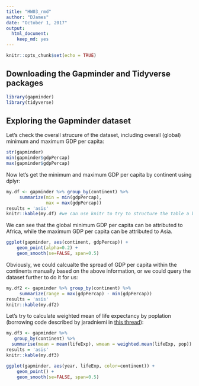 ```yaml
---
title: "HW03_rmd"
author: "DJames"
date: "October 1, 2017"
output: 
  html_document: 
    keep_md: yes
---
```


```r
knitr::opts_chunk$set(echo = TRUE)
```

## Downloading the Gapminder and Tidyverse packages

```r
library(gapminder)
library(tidyverse)
```

## Exploring the Gapminder dataset

Let's check the overall strucure of the dataset, including overall (global) minimum and maximum GDP per capita:
```r
str(gapminder)
min(gapminder$gdpPercap)
max(gapminder$gdpPercap)
```

Now let's get the minimum and maximum GDP per capita by continent using dplyr:
```r
my.df <- gapminder %>% group_by(continent) %>%
     summarize(min = min(gdpPercap),
               max = max(gdpPercap))
results = 'asis'
knitr::kable(my.df) #we can use knitr to try to structure the table a bit better.
```
We can see that the global minimum GDP per capita can be attributed to Africa, while the maximum GDP per capita can be attributed to Asia.

```r
ggplot(gapminder, aes(continent, gdpPercap)) +
    geom_point(alpha=0.2) +
    geom_smooth(se=FALSE, span=0.5)
```


Obviously, we could calcualte the spread of GDP per capita within the continents manually based on the above information, or we could query the dataset further to do it for us:

```r
my.df2 <- gapminder %>% group_by(continent) %>%
     summarize(range = max(gdpPercap) - min(gdpPercap))
results = 'asis'
knitr::kable(my.df2)
```
Let's try to calculate weighted mean of life expectancy by poplation (borrowing code described by jaradniemi in [this thread](https://stackoverflow.com/questions/23502697/r-weighted-arithmetic-mean)):
```r
my.df3 <- gapminder %>%
   group_by(continent) %>%
  summarise(mean = mean(lifeExp), wmean = weighted.mean(lifeExp, pop))
results = 'asis'
knitr::kable(my.df3)
```
```r
ggplot(gapminder, aes(year, lifeExp, color=continent)) +
    geom_point() +
    geom_smooth(se=FALSE, span=0.5)
```

